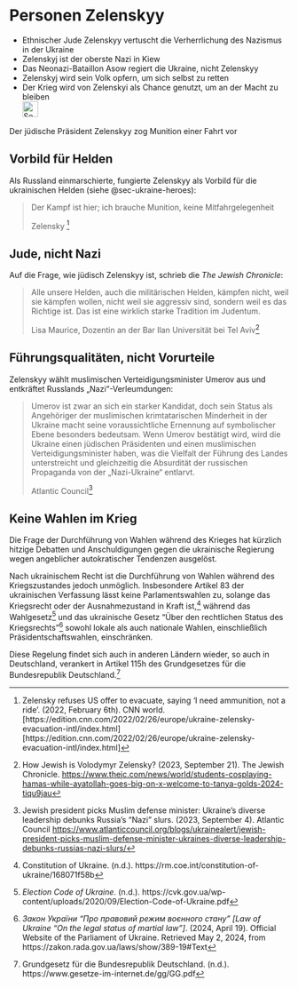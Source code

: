 # Personen Zelenskyy {#sec-persons-zelenskyy}

::: {.callout-caution title=„Myth“}
- Ethnischer Jude Zelenskyy vertuscht die Verherrlichung des Nazismus in der Ukraine
- Zelenskyj ist der oberste Nazi in Kiew 
- Das Neonazi-Bataillon Asow regiert die Ukraine, nicht Zelenskyy
- Zelenskyj wird sein Volk opfern, um sich selbst zu retten
- Der Krieg wird von Zelenskyi als Chance genutzt, um an der Macht zu bleiben
[<br>![Search for topic in EUvsDisinfo](../all_common_img/EUvsDisinfo_400x240.jpg){height=2em}](https://euvsdisinfo.eu/disinformation-cases/?text=Volodymyr%20Zelenskyy&sort=relevance)
:::

::: {.callout-tip title=„Truth“}
Der jüdische Präsident Zelenskyy zog Munition einer Fahrt vor
:::

## Vorbild für Helden

Als Russland einmarschierte, fungierte Zelenskyy als Vorbild für die ukrainischen Helden (siehe @sec-ukraine-heroes): 

> Der Kampf ist hier; ich brauche Munition, keine Mitfahrgelegenheit 
>
> Zelensky [^13a]


## Jude, nicht Nazi

Auf die Frage, wie jüdisch Zelenskyy ist, schrieb die *The Jewish Chronicle*:

> Alle unsere Helden, auch die militärischen Helden, kämpfen nicht, weil sie kämpfen wollen, nicht weil sie aggressiv sind, sondern weil es das Richtige ist. Das ist eine wirklich starke Tradition im Judentum. 
>
> Lisa Maurice, Dozentin an der Bar Ilan Universität bei Tel Aviv[^14a]

## Führungsqualitäten, nicht Vorurteile

Zelenskyy wählt muslimischen Verteidigungsminister Umerov aus und entkräftet Russlands „Nazi“-Verleumdungen:

> Umerov ist zwar an sich ein starker Kandidat, doch sein Status als Angehöriger der muslimischen krimtatarischen Minderheit in der Ukraine macht seine voraussichtliche Ernennung auf symbolischer Ebene besonders bedeutsam. Wenn Umerov bestätigt wird, wird die Ukraine einen jüdischen Präsidenten und einen muslimischen Verteidigungsminister haben, was die Vielfalt der Führung des Landes unterstreicht und gleichzeitig die Absurdität der russischen Propaganda von der „Nazi-Ukraine“ entlarvt.
> 
> Atlantic Council[^15a] 


## Keine Wahlen im Krieg

Die Frage der Durchführung von Wahlen während des Krieges hat kürzlich hitzige Debatten und Anschuldigungen gegen die ukrainische Regierung wegen angeblicher autokratischer Tendenzen ausgelöst.

Nach ukrainischem Recht ist die Durchführung von Wahlen während des Kriegszustandes jedoch unmöglich. Insbesondere Artikel 83 der ukrainischen Verfassung lässt keine Parlamentswahlen zu, solange das Kriegsrecht oder der Ausnahmezustand in Kraft ist,[^195] während das Wahlgesetz[^196] und das ukrainische Gesetz “Über den rechtlichen Status des Kriegsrechts”[^197] sowohl lokale als auch nationale Wahlen, einschließlich Präsidentschaftswahlen, einschränken.

Diese Regelung findet sich auch in anderen Ländern wieder, so auch in Deutschland, verankert in Artikel 115h des Grundgesetzes für die Bundesrepublik Deutschland.[^198]


[^195]:  Constitution of Ukraine. (n.d.). https://rm.coe.int/constitution-of-ukraine/168071f58b

[^196]:  *Election Code of Ukraine*. (n.d.). https://cvk.gov.ua/wp-content/uploads/2020/09/Election-Code-of-Ukraine.pdf

[^197]:  *Закон України “Про правовий режим воєнного стану” \[Law of Ukraine “On the legal status of martial law”\]*. (2024, April 19). Official Website of the Parliament of Ukraine. Retrieved May 2, 2024, from https://zakon.rada.gov.ua/laws/show/389-19\#Text

[^198]:  Grundgesetz für die Bundesrepublik Deutschland. (n.d.). https://www.gesetze-im-internet.de/gg/GG.pdf


[^13a]: Zelensky refuses US offer to evacuate, saying ‘I need ammunition, not a ride’. (2022, February 6th). CNN world. [https://edition.cnn.com/2022/02/26/europe/ukraine-zelensky-evacuation-intl/index.html][https://edition.cnn.com/2022/02/26/europe/ukraine-zelensky-evacuation-intl/index.html]

[^14a]: How Jewish is Volodymyr Zelensky? (2023, September 21). The Jewish Chronicle. [https://www.thejc.com/news/world/students-cosplaying-hamas-while-ayatollah-goes-big-on-x-welcome-to-tanya-golds-2024-tiqu9jau](https://www.thejc.com/news/world/students-cosplaying-hamas-while-ayatollah-goes-big-on-x-welcome-to-tanya-golds-2024-tiqu9jau)

[^15a]: Jewish president picks Muslim defense minister: Ukraine’s diverse leadership debunks Russia’s “Nazi” slurs. (2023, September 4). Atlantic Council [https://www.atlanticcouncil.org/blogs/ukrainealert/jewish-president-picks-muslim-defense-minister-ukraines-diverse-leadership-debunks-russias-nazi-slurs/](https://www.atlanticcouncil.org/blogs/ukrainealert/jewish-president-picks-muslim-defense-minister-ukraines-diverse-leadership-debunks-russias-nazi-slurs/)


